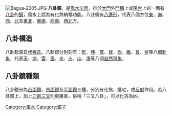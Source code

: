{{unreferenced|time=2012-02-17T05:31:10+00:00}}
[[File:Bagua-2005.JPG|thumb]]
'''八卦鏡'''，是[[風水|風水]][[法器|法器]]，掛於[[大門|大門]]外[[門楣|門楣]]上或[[陽台|陽台]]上的一面有[[八卦|八卦]]的[[鏡|鏡]]，風水上認為有化煞納福功能。八卦鏡有[[八邊形|八邊形]]，代表八個方位[[東|東]]、[[南|南]]、[[西|西]]、[[北|北]]及[[東北|東北]]、[[東南|東南]]、[[西南|西南]]、[[西北|西北]]方。

== 八卦構造 == 
八卦起源自[[伏羲氏|伏羲氏]]。八卦鏡分別刻有：[[乾|乾]]、[[坤|坤]]、[[震|震]]、[[巽|巽]]、[[坎|坎]]、[[離|離]]、[[艮|艮]]、[[兌|兌]]等八個[[卦象|卦象]]，代表[[天|天]]、[[地|地]]、[[雷|雷]]、[[風|風]]、[[水|水]]、[[火|火]]、[[山|山]]、[[澤|澤]]等八個[[自然現象|自然現象]]。

== 八卦鏡種類 ==
八卦鏡分為[[曲面鏡_#凸面鏡|凸面鏡]]，[[曲面鏡_#凹面鏡|凹面鏡]]及[[平面鏡|平面鏡]]三種，分別有化煞、護宅，或[[反射|反射]]作用。若八卦鏡上，加上[[刀|刀]][[劍|劍]][[三叉|三叉]]則更厲害，俗稱「三叉八卦」，可以化吉為凶。

{{小作品}}
[[Category:風水|Category:風水]]
[[Category:鏡子|Category:鏡子]]